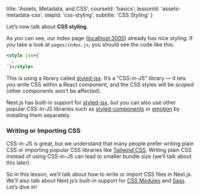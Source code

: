 
  title: 'Assets, Metadata, and CSS',
  courseId: 'basics',
  lessonId: 'assets-metadata-css',
  stepId: 'css-styling',
  subtitle: 'CSS Styling'
}

Let’s now talk about **CSS styling**.

As you can see, our index page ([localhost:3000](http://localhost:3000)) already has nice styling. If you take a look at `pages/index.js`, you should see the code like this:

```jsx
<style jsx>{`
  …
`}</style>
```

This is using a library called [styled-jsx](https://github.com/zeit/styled-jsx). It’s a “CSS-in-JS” library — it lets you write CSS within a React component, and the CSS styles will be _scoped_ (other components won’t be affected).

Next.js has built-in support for [styled-jsx](https://github.com/zeit/styled-jsx), but you can also use other popular CSS-in-JS libraries such as [styled-components](https://styled-components.com/) or [emotion](https://emotion.sh/docs/introduction) by installing them separately.

### Writing or Importing CSS

CSS-in-JS is great, but we understand that many people prefer writing plain CSS or importing popular CSS libraries like [Tailwind CSS](https://tailwindcss.com/). Writing plain CSS instead of using CSS-in-JS can lead to smaller bundle size (we’ll talk about this later).

So in this lesson, we’ll talk about how to write or import CSS files in Next.js. We’ll also talk about Next.js’s built-in support for [CSS Modules](https://github.com/css-modules/css-modules) and [Sass](https://sass-lang.com/). Let’s dive in!

